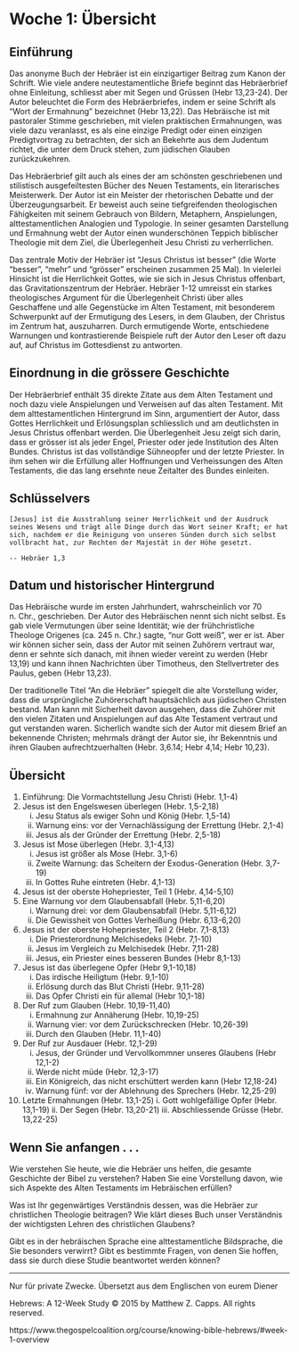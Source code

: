 # Woche 1: Übersicht {#woche01}

## Einführung

Das anonyme Buch der Hebräer ist ein einzigartiger Beitrag zum Kanon der Schrift. Wie viele andere neutestamentliche Briefe beginnt das Hebräerbrief ohne Einleitung, schliesst aber mit Segen und Grüssen (Hebr 13,23-24). Der Autor beleuchtet die Form des Hebräerbriefes, indem er seine Schrift als "Wort der Ermahnung" bezeichnet (Hebr 13,22). Das Hebräische ist mit pastoraler Stimme geschrieben, mit vielen praktischen Ermahnungen, was viele dazu veranlasst, es als eine einzige Predigt oder einen einzigen Predigtvortrag zu betrachten, der sich an Bekehrte aus dem Judentum richtet, die unter dem Druck stehen, zum jüdischen Glauben zurückzukehren.

Das Hebräerbrief gilt auch als eines der am schönsten geschriebenen und stilistisch ausgefeiltesten Bücher des Neuen Testaments, ein literarisches Meisterwerk. Der Autor ist ein Meister der rhetorischen Debatte und der Überzeugungsarbeit. Er beweist auch seine tiefgreifenden theologischen Fähigkeiten mit seinem Gebrauch von Bildern, Metaphern, Anspielungen, alttestamentlichen Analogien und Typologie. In seiner gesamten Darstellung und Ermahnung webt der Autor einen wunderschönen Teppich biblischer Theologie mit dem Ziel, die Überlegenheit Jesu Christi zu verherrlichen.

Das zentrale Motiv der Hebräer ist "Jesus Christus ist besser" (die Worte "besser", "mehr" und "grösser" erscheinen zusammen 25 Mal). In vielerlei Hinsicht ist die Herrlichkeit Gottes, wie sie sich in Jesus Christus offenbart, das Gravitationszentrum der Hebräer. Hebräer 1-12 umreisst ein starkes theologisches Argument für die Überlegenheit Christi über alles Geschaffene und alle Gegenstücke im Alten Testament, mit besonderem Schwerpunkt auf der Ermutigung des Lesers, in dem Glauben, der Christus im Zentrum hat, auszuharren. Durch ermutigende Worte, entschiedene Warnungen und kontrastierende Beispiele ruft der Autor den Leser oft dazu auf, auf Christus im Gottesdienst zu antworten.

## Einordnung in die grössere Geschichte

Der Hebräerbrief enthält 35 direkte Zitate aus dem Alten Testament und noch dazu viele Anspielungen und Verweisen auf das alten Testament. Mit dem alttestamentlichen Hintergrund im Sinn, argumentiert der Autor, dass Gottes Herrlichkeit und Erlösungsplan schliesslich und am deutlichsten in Jesus Christus offenbart werden. Die Überlegenheit Jesu zeigt sich darin, dass er grösser ist als jeder Engel, Priester oder jede Institution des Alten Bundes. Christus ist das vollständige Sühneopfer und der letzte Priester. In ihm sehen wir die Erfüllung aller Hoffnungen und Verheissungen des Alten Testaments, die das lang ersehnte neue Zeitalter des Bundes einleiten.

## Schlüsselvers

```block
[Jesus] ist die Ausstrahlung seiner Herrlichkeit und der Ausdruck seines Wesens und trägt alle Dinge durch das Wort seiner Kraft; er hat sich, nachdem er die Reinigung von unseren Sünden durch sich selbst vollbracht hat, zur Rechten der Majestät in der Höhe gesetzt. 

-- Hebräer 1,3
```

## Datum und historischer Hintergrund

Das Hebräische wurde im ersten Jahrhundert, wahrscheinlich vor 70 n. Chr., geschrieben. Der Autor des Hebräischen nennt sich nicht selbst. Es gab viele Vermutungen über seine Identität; wie der frühchristliche Theologe Origenes (ca. 245 n. Chr.) sagte, "nur Gott weiß", wer er ist. Aber wir können sicher sein, dass der Autor mit seinen Zuhörern vertraut war, denn er sehnte sich danach, mit ihnen wieder vereint zu werden (Hebr 13,19) und kann ihnen Nachrichten über Timotheus, den Stellvertreter des Paulus, geben (Hebr 13,23).

Der traditionelle Titel "An die Hebräer" spiegelt die alte Vorstellung wider, dass die ursprüngliche Zuhörerschaft hauptsächlich aus jüdischen Christen bestand. Man kann mit Sicherheit davon ausgehen, dass die Zuhörer mit den vielen Zitaten und Anspielungen auf das Alte Testament vertraut und gut verstanden waren. Sicherlich wandte sich der Autor mit diesem Brief an bekennende Christen; mehrmals drängt der Autor sie, ihr Bekenntnis und ihren Glauben aufrechtzuerhalten (Hebr. 3,6.14; Hebr 4,14; Hebr 10,23).

## Übersicht
1. Einführung: Die Vormachtstellung Jesu Christi (Hebr. 1,1-4)
2. Jesus ist den Engelswesen überlegen (Hebr. 1,5-2,18)
    i. Jesu Status als ewiger Sohn und König (Hebr. 1,5-14)
    ii. Warnung eins: vor der Vernachlässigung der Errettung (Hebr. 2,1-4)
    iii. Jesus als der Gründer der Errettung (Hebr. 2,5-18)
3. Jesus ist Mose überlegen (Hebr. 3,1-4,13)
    i. Jesus ist größer als Mose (Hebr. 3,1-6)
    ii. Zweite Warnung: das Scheitern der Exodus-Generation (Hebr. 3,7-19)
    iii. In Gottes Ruhe eintreten (Hebr. 4,1-13)
4. Jesus ist der oberste Hohepriester, Teil 1 (Hebr. 4,14-5,10)
5. Eine Warnung vor dem Glaubensabfall (Hebr. 5,11-6,20)
    i. Warnung drei: vor dem Glaubensabfall (Hebr. 5,11-6,12)
    ii. Die Gewissheit von Gottes Verheißung (Hebr. 6,13-6,20)
6. Jesus ist der oberste Hohepriester, Teil 2 (Hebr. 7,1-8,13)
    i. Die Priesterordnung Melchisedeks (Hebr. 7,1-10)
    ii. Jesus im Vergleich zu Melchisedek (Hebr. 7,11-28)
    iii. Jesus, ein Priester eines besseren Bundes (Hebr 8,1-13)
7. Jesus ist das überlegene Opfer (Hebr 9,1-10,18)
    i. Das irdische Heiligtum (Hebr. 9,1-10)
    ii. Erlösung durch das Blut Christi (Hebr. 9,11-28)
    iii. Das Opfer Christi ein für allemal (Hebr 10,1-18)
8. Der Ruf zum Glauben (Hebr. 10,19-11,40)
    i. Ermahnung zur Annäherung (Hebr. 10,19-25)
    ii. Warnung vier: vor dem Zurückschrecken (Hebr. 10,26-39)
    iii. Durch den Glauben (Hebr. 11,1-40)
9. Der Ruf zur Ausdauer (Hebr. 12,1-29)
    i. Jesus, der Gründer und Vervollkommner unseres Glaubens (Hebr 12,1-2)
    ii. Werde nicht müde (Hebr. 12,3-17)
    iii. Ein Königreich, das nicht erschüttert werden kann (Hebr 12,18-24)
    iv. Warnung fünf: vor der Ablehnung des Sprechers (Hebr. 12,25-29)
10.  Letzte Ermahnungen (Hebr. 13,1-25)
    i. Gott wohlgefällige Opfer (Hebr. 13,1-19)
    ii. Der Segen (Hebr. 13,20-21)
    iii. Abschliessende Grüsse (Hebr. 13,22-25)

## Wenn Sie anfangen . . .

Wie verstehen Sie heute, wie die Hebräer uns helfen, die gesamte Geschichte der Bibel zu verstehen? Haben Sie eine Vorstellung davon, wie sich Aspekte des Alten Testaments im Hebräischen erfüllen?

Was ist Ihr gegenwärtiges Verständnis dessen, was die Hebräer zur christlichen Theologie beitragen? Wie klärt dieses Buch unser Verständnis der wichtigsten Lehren des christlichen Glaubens?

Gibt es in der hebräischen Sprache eine alttestamentliche Bildsprache, die Sie besonders verwirrt? Gibt es bestimmte Fragen, von denen Sie hoffen, dass sie durch diese Studie beantwortet werden können?

***

Nur für private Zwecke. Übersetzt aus dem Englischen von eurem Diener

Hebrews: A 12-Week Study © 2015 by Matthew Z. Capps. All rights reserved.

https://www.thegospelcoalition.org/course/knowing-bible-hebrews/#week-1-overview
